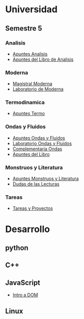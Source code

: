 =Universidad=
==Semestre 5==
===Analisis===
* [[Universidad/Semestre_5/Analisis/Apuntes Analisis|Apuntes Analisis]]
* [[Universidad/Semestre_5/Analisis/Libro_Analisisi.wiki|Apuntes del Libro de Analisis]]
===Moderna===
* [[Universidad/Semestre_5/Moderna/Magistral Moderna|Magistral Moderna]]
* [[Universidad/Semestre_5/Moderna/Laboratorio Moderna|Laboratorio de Moderna]]
===Termodinamica===
* [[Universidad/Semestre_5/Termo/Apuntes Termo|Apuntes Termo]]
===Ondas y Fluidos===
* [[Universidad/Semestre_5/Ondas/Apuntes Ondas y Fluidos|Apuntes Ondas y Fluidos]]
* [[Universidad/Semestre_5/Ondas/Laboratorio|Laboratorio Ondas y Fluidos]]
* [[Universidad/Semestre_5/Ondas/Complementaria|Complementaria Ondas]]
* [[Universidad/Semestre_5/Ondas/Apuntes del Libro|Apuntes del Libro]]
===Monstruos y Literatura===
* [[Universidad/Semestre_5/Monstruos/Apuntes Monstruos y Literatura|Apuntes Monstruos y Literatura]]
* [[Universidad/Semestre_5/Monstruos/Dudas Lectura|Dudas de las Lecturas]]
===Tareas===
* [[Universidad/Semestre_5/Tareas y Proyectos|Tareas y Proyectos]]
=Desarrollo=
==python==
==C++==
==JavaScript==
* [[Programacion/JavaScript/Intro a DOM|Intro a DOM]]
==Linux==

